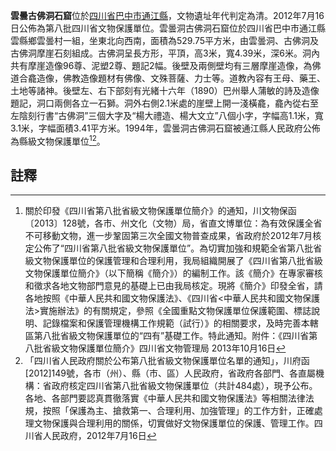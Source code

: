 {{msg:四川省文物保護單位
|名稱 = 雲曇古佛洞石窟
|編號 = 352
|圖片 = 
|級別 = S8
|分類 = 
|時代 = [[清代|清代]]
|地点 = [[四川省|四川省]][[巴中市|巴中市]][[通江縣|通江縣]]
|坐標 =
|登錄 = 2012年7月16日
}}
'''雲曇古佛洞石窟'''位於[[四川省|四川省]][[巴中市|巴中市]][[通江縣|通江縣]]，文物遺址年代判定為清。2012年7月16日公佈為第八批四川省文物保護單位。雲曇洞古佛洞石窟位於四川省巴中市通江縣雲縣鄉雲曇村一組，坐東北向西南，面積為529.75平方米，由雲曇洞、古佛洞及古佛洞摩崖石刻組成。古佛洞呈長方形，平頂，高3米，寬4.39米，深6米。洞內共有摩崖造像96尊、泥塑2尊、題記2幅。後壁及兩側壁均有三層摩崖造像，為佛道合龕造像，佛教造像題材有佛像、文殊菩薩、力士等。道教內容有王母、藥王、土地等諸神。後壁左、右下部刻有光緒十六年（1890）巴州舉人蒲敏的詩及造像題記，洞口兩側各立一石獅。洞外右側2.1米處的崖壁上開一淺橫龕，龕內從右至左陰刻行書“古佛洞”三個大字及“楊大禮造、楊大文立”八個小字，字幅高1.1米，寬3.1米，字幅面積3.41平方米。1994年，雲曇洞古佛洞石窟被通江縣人民政府公佈為縣級文物保護單位<ref>關於印發《四川省第八批省級文物保護單位簡介》的通知，川文物保函〔2013〕128號，各市、州文化（文物）局，省直文博單位：為有效保護全省不可移動文物，進一步鞏固第三次全國文物普查成果，省政府於2012年7月核定公佈了“四川省第八批省級文物保護單位”。為切實加強和規範全省第八批省級文物保護單位的保護管理和合理利用，我局組織開展了《四川省第八批省級文物保護單位簡介》（以下簡稱《簡介》）的編制工作。該《簡介》在專家審核和徵求各地文物部門意見的基礎上已由我局核定。現將《簡介》印發全省，請各地按照《中華人民共和國文物保護法》、《四川省<中華人民共和國文物保護法>實施辦法》的有關規定，參照《全國重點文物保護單位保護範圍、標誌說明、記錄檔案和保護管理機構工作規範（試行）》的相關要求，及時完善本轄區第八批省級文物保護單位的“四有”基礎工作。特此通知。附件：《四川省第八批省級文物保護單位簡介》四川省文物管理局  2013年10月16日</ref><ref>「四川省人民政府關於公布第八批省級文物保護單位名單的通知」，川府函[2012]149號，各市（州）、縣（市、區）人民政府，省政府各部門、各直屬機構：省政府核定四川省第八批省級文物保護單位（共計484處），現予公布。各地、各部門要認真貫徹落實《中華人民共和國文物保護法》等相關法律法規，按照「保護為主、搶救第一、合理利用、加強管理」的工作方針，正確處理文物保護與合理利用的關係，切實做好文物保護單位的保護、管理工作。四川省人民政府，2012年7月16日</ref>。
==註釋==
{{reflist}}